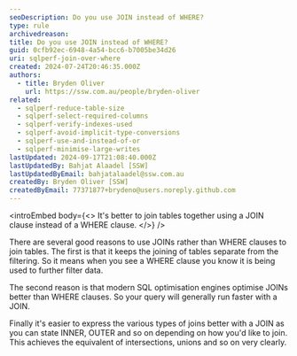 ```yaml
---
seoDescription: Do you use JOIN instead of WHERE?
type: rule
archivedreason:
title: Do you use JOIN instead of WHERE?
guid: 0cfb92ec-6948-4a54-bcc6-b7005be34d26
uri: sqlperf-join-over-where
created: 2024-07-24T20:46:35.000Z
authors:
  - title: Bryden Oliver
    url: https://ssw.com.au/people/bryden-oliver
related:
  - sqlperf-reduce-table-size
  - sqlperf-select-required-columns
  - sqlperf-verify-indexes-used
  - sqlperf-avoid-implicit-type-conversions
  - sqlperf-use-and-instead-of-or
  - sqlperf-minimise-large-writes
lastUpdated: 2024-09-17T21:08:40.000Z
lastUpdatedBy: Bahjat Alaadel [SSW]
lastUpdatedByEmail: bahjatalaadel@ssw.com.au
createdBy: Bryden Oliver [SSW]
createdByEmail: 77371877+brydeno@users.noreply.github.com
---
```


<introEmbed
  body={<>
It's better to join tables together using a JOIN clause instead of a WHERE clause.
  </>}
/>
<youtubeEmbed url="https://www.youtube.com/embed/ieciJm6wdSk" description="Video: Use JOIN over WHERE for SQL performance | Bryden Oliver (3 min)" />

There are several good reasons to use JOINs rather than WHERE clauses to join tables.
The first is that it keeps the joining of tables separate from the filtering. So it means when you see a WHERE clause you know it is being used to further filter data.

The second reason is that modern SQL optimisation engines optimise JOINs better than WHERE clauses. So your query will generally run faster with a JOIN.

Finally it's easier to express the various types of joins better with a JOIN as you can state INNER, OUTER and so on depending on how you'd like to join. This achieves the equivalent of intersections, unions and so on very clearly.
